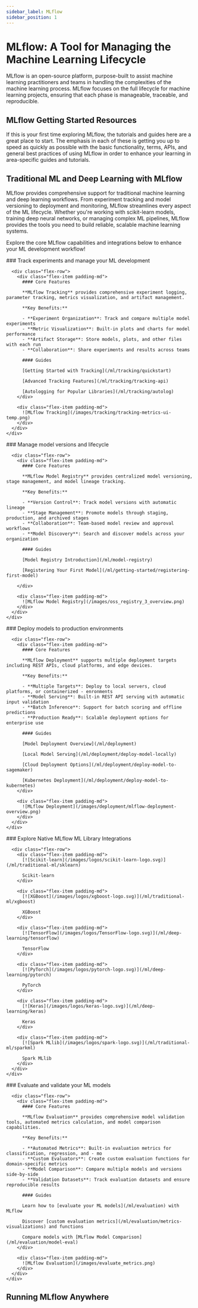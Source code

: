 ```yaml
---
sidebar_label: MLflow
sidebar_position: 1
---
```



# MLflow: A Tool for Managing the Machine Learning Lifecycle

MLflow is an open-source platform, purpose-built to assist machine learning practitioners and teams in
handling the complexities of the machine learning process. MLflow focuses on the full lifecycle for
machine learning projects, ensuring that each phase is manageable, traceable, and reproducible.

## MLflow Getting Started Resources

If this is your first time exploring MLflow, the tutorials and guides here are a great place to start. The emphasis in each of these is
getting you up to speed as quickly as possible with the basic functionality, terms, APIs, and general best practices of using MLflow in order to
enhance your learning in area-specific guides and tutorials.


<TilesGrid>
  <TileCard
    icon={Play}
    title="Quickstart"
    description="A quick guide to learn the basics of MLflow by training a simple scikit-learn model"
    href="/ml/getting-started/quickstart"
    linkText="Start learning →"
  />

  <TileCard
    icon={Settings}
    title="MLflow for GenAI / LLM"
    description="A walkthrough of MLflow's GenAI / LLM capabilities, including tracing, evaluation, and prompt management"
    href="/genai/getting-started/connect-environment"
    linkText="Start building →"
  />

  <TileCard
    icon={BookOpen}
    title="Deep Learning Guide"
    description="A hands-on tutorial on how to use MLflow to track deep learning model training using PyTorch as an example"
    href="/ml/getting-started/deep-learning"
    linkText="Start training →"
  />

</TilesGrid>

## Traditional ML and Deep Learning with MLflow

MLflow provides comprehensive support for traditional machine learning and deep learning workflows. From experiment tracking and model versioning to deployment and monitoring, MLflow streamlines every aspect of the ML lifecycle. Whether you're working with scikit-learn models, training deep neural networks, or managing complex ML pipelines, MLflow provides the tools you need to build reliable, scalable machine learning systems.

Explore the core MLflow capabilities and integrations below to enhance your ML development workflow!

<Tabs>
  <TabItem value="tracking-experiments" label="Tracking & Experiments">
    <div class="flex-column">
      ### Track experiments and manage your ML development

      <div class="flex-row">
        <div class="flex-item padding-md">
          #### Core Features

          **MLflow Tracking** provides comprehensive experiment logging, parameter tracking, metrics visualization, and artifact management.

          **Key Benefits:**

          - **Experiment Organization**: Track and compare multiple model experiments
          - **Metric Visualization**: Built-in plots and charts for model performance
          - **Artifact Storage**: Store models, plots, and other files with each run
          - **Collaboration**: Share experiments and results across teams

          #### Guides

          [Getting Started with Tracking](/ml/tracking/quickstart)

          [Advanced Tracking Features](/ml/tracking/tracking-api)

          [Autologging for Popular Libraries](/ml/tracking/autolog)
        </div>

        <div class="flex-item padding-md">
          ![MLflow Tracking](/images/tracking/tracking-metrics-ui-temp.png)
        </div>
      </div>
    </div>

  </TabItem>

  <TabItem value="model-registry" label="Model Registry">
    <div class="flex-column">
      ### Manage model versions and lifecycle

      <div class="flex-row">
        <div class="flex-item padding-md">
          #### Core Features

          **MLflow Model Registry** provides centralized model versioning, stage management, and model lineage tracking.

          **Key Benefits:**

          - **Version Control**: Track model versions with automatic lineage
          - **Stage Management**: Promote models through staging, production, and archived stages
          - **Collaboration**: Team-based model review and approval workflows
          - **Model Discovery**: Search and discover models across your organization

          #### Guides

          [Model Registry Introduction](/ml/model-registry)

          [Registering Your First Model](/ml/getting-started/registering-first-model)

        </div>

        <div class="flex-item padding-md">
          ![MLflow Model Registry](/images/oss_registry_3_overview.png)
        </div>
      </div>
    </div>

  </TabItem>

  <TabItem value="model-deployment" label="Model Deployment">
    <div class="flex-column">
      ### Deploy models to production environments

      <div class="flex-row">
        <div class="flex-item padding-md">
          #### Core Features

          **MLflow Deployment** supports multiple deployment targets including REST APIs, cloud platforms, and edge devices.

          **Key Benefits:**

          - **Multiple Targets**: Deploy to local servers, cloud platforms, or containerized - enronments
          - **Model Serving**: Built-in REST API serving with automatic input validation
          - **Batch Inference**: Support for batch scoring and offline predictions
          - **Production Ready**: Scalable deployment options for enterprise use

          #### Guides

          [Model Deployment Overview](/ml/deployment)

          [Local Model Serving](/ml/deployment/deploy-model-locally)

          [Cloud Deployment Options](/ml/deployment/deploy-model-to-sagemaker)

          [Kubernetes Deployment](/ml/deployment/deploy-model-to-kubernetes)
        </div>

        <div class="flex-item padding-md">
          ![MLflow Deployment](/images/deployment/mlflow-deployment-overview.png)
        </div>
      </div>
    </div>

  </TabItem>

  <TabItem value="ml-integrations" label="ML Library Integrations">
    <div class="flex-column">
      ### Explore Native MLflow ML Library Integrations

      <div class="flex-row">
        <div class="flex-item padding-md">
          [![Scikit-learn](/images/logos/scikit-learn-logo.svg)](/ml/traditional-ml/sklearn)

          Scikit-learn
        </div>

        <div class="flex-item padding-md">
          [![XGBoost](/images/logos/xgboost-logo.svg)](/ml/traditional-ml/xgboost)

          XGBoost
        </div>

        <div class="flex-item padding-md">
          [![TensorFlow](/images/logos/TensorFlow-logo.svg)](/ml/deep-learning/tensorflow)

          TensorFlow
        </div>

        <div class="flex-item padding-md">
          [![PyTorch](/images/logos/pytorch-logo.svg)](/ml/deep-learning/pytorch)

          PyTorch
        </div>

        <div class="flex-item padding-md">
          [![Keras](/images/logos/keras-logo.svg)](/ml/deep-learning/keras)

          Keras
        </div>

        <div class="flex-item padding-md">
          [![Spark MLlib](/images/logos/spark-logo.svg)](/ml/traditional-ml/sparkml)

          Spark MLlib
        </div>
      </div>
    </div>

  </TabItem>

  <TabItem value="model-evaluation" label="Model Evaluation">
    <div class="flex-column">
      ### Evaluate and validate your ML models

      <div class="flex-row">
        <div class="flex-item padding-md">
          #### Core Features

          **MLflow Evaluation** provides comprehensive model validation tools, automated metrics calculation, and model comparison capabilities.

          **Key Benefits:**

          - **Automated Metrics**: Built-in evaluation metrics for classification, regression, and - mo
          - **Custom Evaluators**: Create custom evaluation functions for domain-specific metrics
          - **Model Comparison**: Compare multiple models and versions side-by-side
          - **Validation Datasets**: Track evaluation datasets and ensure reproducible results

          #### Guides

          Learn how to [evaluate your ML models](/ml/evaluation) with MLflow

          Discover [custom evaluation metrics](/ml/evaluation/metrics-visualizations) and functions

          Compare models with [MLflow Model Comparison](/ml/evaluation/model-eval)
        </div>

        <div class="flex-item padding-md">
          ![MLflow Evaluation](/images/evaluate_metrics.png)
        </div>
      </div>
    </div>

  </TabItem>
</Tabs>

## Running MLflow Anywhere

<Platform />
